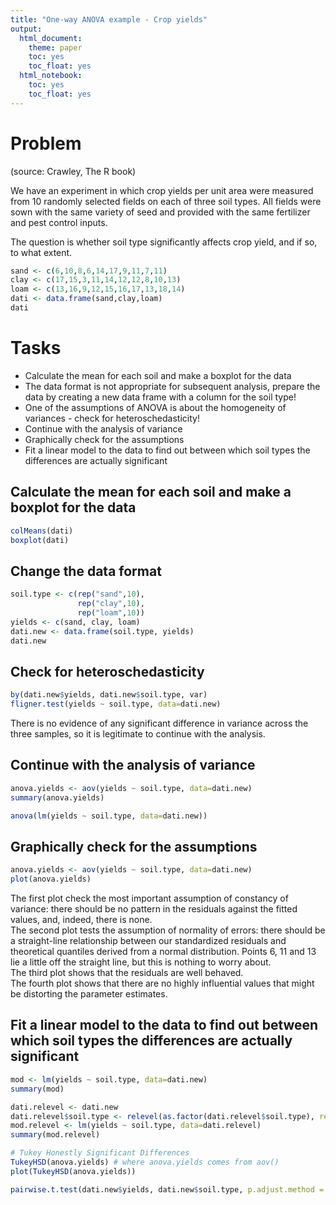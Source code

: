 ```yaml
---
title: "One-way ANOVA example - Crop yields"
output: 
  html_document: 
    theme: paper
    toc: yes
    toc_float: yes
  html_notebook: 
    toc: yes
    toc_float: yes
---
```


# Problem
(source: Crawley, The R book)

We have an experiment in which crop yields per unit area were measured from 10 randomly selected fields on each of three soil types. All fields were sown with the same variety of seed and provided with the same fertilizer and pest control inputs.

The question is whether soil type significantly affects crop yield, and if so, to what extent.

```r
sand <- c(6,10,8,6,14,17,9,11,7,11)
clay <- c(17,15,3,11,14,12,12,8,10,13)
loam <- c(13,16,9,12,15,16,17,13,18,14)
dati <- data.frame(sand,clay,loam)
dati
```


# Tasks

* Calculate the mean for each soil and make a boxplot for the data
* The data format is not appropriate for subsequent analysis, prepare the data by creating a new data frame with a column for the soil type!
* One of the assumptions of ANOVA is about the homogeneity of variances - check for heteroschedasticity!
* Continue with the analysis of variance
* Graphically check for the assumptions
* Fit a linear model to the data to find out between which soil types the differences are actually significant


## Calculate the mean for each soil and make a boxplot for the data

```r
colMeans(dati)
boxplot(dati)
```

## Change the data format

```r
soil.type <- c(rep("sand",10),
               rep("clay",10),
               rep("loam",10))
yields <- c(sand, clay, loam)
dati.new <- data.frame(soil.type, yields)
dati.new
```

## Check for heteroschedasticity

```r
by(dati.new$yields, dati.new$soil.type, var)
fligner.test(yields ~ soil.type, data=dati.new)
```

There is no evidence of any significant difference in variance across the three samples, so it is legitimate to continue with the analysis.

## Continue with the analysis of variance

```r
anova.yields <- aov(yields ~ soil.type, data=dati.new)
summary(anova.yields)
```

```r
anova(lm(yields ~ soil.type, data=dati.new))
```

## Graphically check for the assumptions

```r
anova.yields <- aov(yields ~ soil.type, data=dati.new)
plot(anova.yields)
```

The first plot check the most important assumption of constancy of variance: there should be no pattern in the residuals against the fitted values, and, indeed, there is none.   
The second plot tests the assumption of normality of errors: there should be a straight-line relationship between our standardized residuals and theoretical quantiles derived from a normal distribution. Points 6, 11 and 13 lie a little off the straight line, but this is nothing to worry about.   
The third plot shows that the residuals are well behaved.   
The fourth plot shows that there are no highly influential values that might be distorting the parameter estimates. 

## Fit a linear model to the data to find out between which soil types the differences are actually significant

```r
mod <- lm(yields ~ soil.type, data=dati.new)
summary(mod)
```

```r
dati.relevel <- dati.new
dati.relevel$soil.type <- relevel(as.factor(dati.relevel$soil.type), ref="sand")
mod.relevel <- lm(yields ~ soil.type, data=dati.relevel)
summary(mod.relevel)
```


```r
# Tukey Honestly Significant Differences
TukeyHSD(anova.yields) # where anova.yields comes from aov()
plot(TukeyHSD(anova.yields))
```
```r
pairwise.t.test(dati.new$yields, dati.new$soil.type, p.adjust.method = "bonferroni")
```

